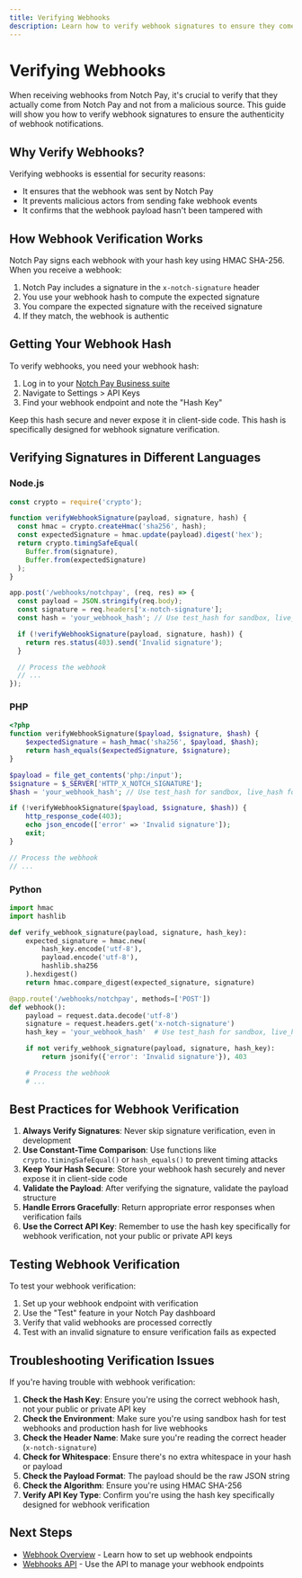 ```yaml
---
title: Verifying Webhooks
description: Learn how to verify webhook signatures to ensure they come from Notch Pay
---
```


# Verifying Webhooks

When receiving webhooks from Notch Pay, it's crucial to verify that they actually come from Notch Pay and not from a malicious source. This guide will show you how to verify webhook signatures to ensure the authenticity of webhook notifications.

## Why Verify Webhooks?

Verifying webhooks is essential for security reasons:

- It ensures that the webhook was sent by Notch Pay
- It prevents malicious actors from sending fake webhook events
- It confirms that the webhook payload hasn't been tampered with

## How Webhook Verification Works

Notch Pay signs each webhook with your hash key using HMAC SHA-256. When you receive a webhook:

1. Notch Pay includes a signature in the `x-notch-signature` header
2. You use your webhook hash to compute the expected signature
3. You compare the expected signature with the received signature
4. If they match, the webhook is authentic

## Getting Your Webhook Hash

To verify webhooks, you need your webhook hash:

1. Log in to your [Notch Pay Business suite](https://business.notchpay.co)
2. Navigate to Settings > API Keys
3. Find your webhook endpoint and note the "Hash Key"

Keep this hash secure and never expose it in client-side code. This hash is specifically designed for webhook signature verification.

## Verifying Signatures in Different Languages

### Node.js

```javascript
const crypto = require('crypto');

function verifyWebhookSignature(payload, signature, hash) {
  const hmac = crypto.createHmac('sha256', hash);
  const expectedSignature = hmac.update(payload).digest('hex');
  return crypto.timingSafeEqual(
    Buffer.from(signature),
    Buffer.from(expectedSignature)
  );
}

app.post('/webhooks/notchpay', (req, res) => {
  const payload = JSON.stringify(req.body);
  const signature = req.headers['x-notch-signature'];
  const hash = 'your_webhook_hash'; // Use test_hash for sandbox, live_hash for production

  if (!verifyWebhookSignature(payload, signature, hash)) {
    return res.status(403).send('Invalid signature');
  }

  // Process the webhook
  // ...
});
```

### PHP

```php
<?php
function verifyWebhookSignature($payload, $signature, $hash) {
    $expectedSignature = hash_hmac('sha256', $payload, $hash);
    return hash_equals($expectedSignature, $signature);
}

$payload = file_get_contents('php:/input');
$signature = $_SERVER['HTTP_X_NOTCH_SIGNATURE'];
$hash = 'your_webhook_hash'; // Use test_hash for sandbox, live_hash for production

if (!verifyWebhookSignature($payload, $signature, $hash)) {
    http_response_code(403);
    echo json_encode(['error' => 'Invalid signature']);
    exit;
}

// Process the webhook
// ...
```

### Python

```python
import hmac
import hashlib

def verify_webhook_signature(payload, signature, hash_key):
    expected_signature = hmac.new(
        hash_key.encode('utf-8'),
        payload.encode('utf-8'),
        hashlib.sha256
    ).hexdigest()
    return hmac.compare_digest(expected_signature, signature)

@app.route('/webhooks/notchpay', methods=['POST'])
def webhook():
    payload = request.data.decode('utf-8')
    signature = request.headers.get('x-notch-signature')
    hash_key = 'your_webhook_hash'  # Use test_hash for sandbox, live_hash for production

    if not verify_webhook_signature(payload, signature, hash_key):
        return jsonify({'error': 'Invalid signature'}), 403

    # Process the webhook
    # ...
```

## Best Practices for Webhook Verification

1. **Always Verify Signatures**: Never skip signature verification, even in development
2. **Use Constant-Time Comparison**: Use functions like `crypto.timingSafeEqual()` or `hash_equals()` to prevent timing attacks
3. **Keep Your Hash Secure**: Store your webhook hash securely and never expose it in client-side code
4. **Validate the Payload**: After verifying the signature, validate the payload structure
5. **Handle Errors Gracefully**: Return appropriate error responses when verification fails
6. **Use the Correct API Key**: Remember to use the hash key specifically for webhook verification, not your public or private API keys

## Testing Webhook Verification

To test your webhook verification:

1. Set up your webhook endpoint with verification
2. Use the "Test" feature in your Notch Pay dashboard
3. Verify that valid webhooks are processed correctly
4. Test with an invalid signature to ensure verification fails as expected

## Troubleshooting Verification Issues

If you're having trouble with webhook verification:

1. **Check the Hash Key**: Ensure you're using the correct webhook hash, not your public or private API key
2. **Check the Environment**: Make sure you're using sandbox hash for test webhooks and production hash for live webhooks
3. **Check the Header Name**: Make sure you're reading the correct header (`x-notch-signature`)
4. **Check for Whitespace**: Ensure there's no extra whitespace in your hash or payload
5. **Check the Payload Format**: The payload should be the raw JSON string
6. **Check the Algorithm**: Ensure you're using HMAC SHA-256
7. **Verify API Key Type**: Confirm you're using the hash key specifically designed for webhook verification

## Next Steps

- [Webhook Overview](/get-started/webhooks) - Learn how to set up webhook endpoints
- [Webhooks API](/api-reference/webhooks) - Use the API to manage your webhook endpoints

